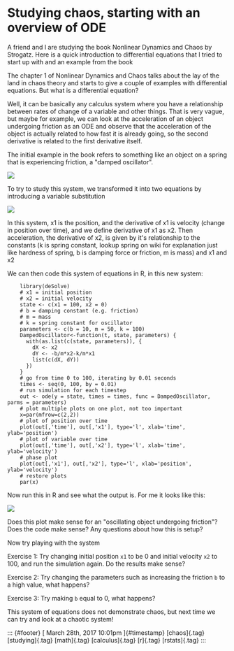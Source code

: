 Studying chaos, starting with an overview of ODE
================================================

A friend and I are studying the book Nonlinear Dynamics and Chaos by
Strogatz. Here is a quick introduction to differential equations that I
tried to start up with and an example from the book

The chapter 1 of Nonlinear Dynamics and Chaos talks about the lay of the
land in chaos theory and starts to give a couple of examples with
differential equations. But what is a differential equation?

Well, it can be basically any calculus system where you have a
relationship between rates of change of a variable and other things.
That is very vague, but maybe for example, we can look at the
acceleration of an object undergoing friction as an ODE and observe that
the acceleration of the object is actually related to how fast it is
already going, so the second derivative is related to the first
derivative itself.

The initial example in the book refers to something like an object on a
spring that is experiencing friction, a "damped oscillator".

![](../../media/158949147558_0.png)

To try to study this system, we transformed it into two equations by
introducing a variable substitution

![](../../media/158949147558_1.png)

In this system, x1 is the position, and the derivative of x1 is velocity
(change in position over time), and we define derivative of x1 as x2.
Then acceleration, the derivative of x2, is given by it's relationship
to the constants (k is spring constant, lookup spring on wiki for
explanation just like hardness of spring, b is damping force or
friction, m is mass) and x1 and x2

We can then code this system of equations in R, in this new system:

        library(deSolve)
        # x1 = initial position
        # x2 = initial velocity
        state <- c(x1 = 100, x2 = 0)
        # b = damping constant (e.g. friction)
        # m = mass
        # k = spring constant for oscillator
        parameters <- c(b = 10, m = 50, k = 100)
        DampedOscillator<-function(t, state, parameters) {
          with(as.list(c(state, parameters)), {
            dX <- x2
            dY <- -b/m*x2-k/m*x1
            list(c(dX, dY))
          })
        }
        # go from time 0 to 100, iterating by 0.01 seconds
        times <- seq(0, 100, by = 0.01)
        # run simulation for each timestep
        out <- ode(y = state, times = times, func = DampedOscillator, parms = parameters)
        # plot multiple plots on one plot, not too important
        x=par(mfrow=c(2,2))
        # plot of position over time
        plot(out[,'time'], out[,'x1'], type='l', xlab='time', ylab='position')
        # plot of variable over time
        plot(out[,'time'], out[,'x2'], type='l', xlab='time', ylab='velocity')
        # phase plot
        plot(out[,'x1'], out[,'x2'], type='l', xlab='position', ylab='velocity')
        # restore plots
        par(x)

Now run this in R and see what the output is. For me it looks like this:

![](../../media/158949147558_2.png)

Does this plot make sense for an "oscillating object undergoing
friction"? Does the code make sense? Any questions about how this is
setup?

Now try playing with the system

Exercise 1: Try changing initial position `x1` to be 0 and initial
velocity `x2` to 100, and run the simulation again. Do the results make
sense?

Exercise 2: Try changing the parameters such as increasing the friction
`b` to a high value, what happens?

Exercise 3: Try making `b` equal to 0, what happens?

This system of equations does not demonstrate chaos, but next time we
can try and look at a chaotic system!

::: {#footer}
[ March 28th, 2017 10:01pm ]{#timestamp} [chaos]{.tag} [studying]{.tag}
[math]{.tag} [calculus]{.tag} [r]{.tag} [rstats]{.tag}
:::
